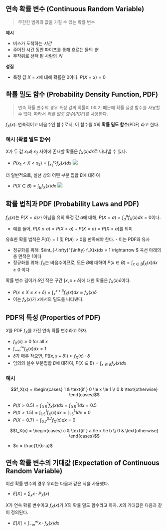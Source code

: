 ## 연속 확률 변수 (Continuous Random Variable)
> 무한한 범위의 값을 가질 수 있는 확률 변수

**예시**
- 버스가 도착하는 *시간*
- 주어진 시간 동안 파이프를 통해 흐르는 물의 *양*
- 무작위로 선택 된 사람의 *키*

**성질**
- 특정 값 $X = x$에 대해 확률은 0이다. $P(X = x) = 0$

## 확률 밀도 함수 (Probability Density Function, PDF)
> 연속 확률 변수의 경우 특정 값의 확률이 0이기 떄문에 확률 질량 함수를 사용할 수 없다. 
따라서 *확률 밀도 함수*(*PDF*)를 사용한다.

$f_X(x)$: 연속적이고 비음수인 함수로서, 이 함수를 $X$의 **확률 밀도 함수**(PDF) 라고 한다.

### 예시 (확률 밀도 함수)
$X$가 두 값 $x_1$과 $x_2$ 사이에 존재할 확률은 $f_X(x)dx$로 나타낼 수 있다.
- $P(x_1 < X < x_2) = \int_{x_1}^{x_2} f_X(x)dx$
	<Img src="/posts/240620-015420.png" width={300}/>

더 일반적으로, 실선 상의 어떤 부분 집합 $B$에 대하여
- $P(X \in B) = \int_B f_X(x)dx$
	<Img src="/posts/240620-015431.png" width={300}/>

## 확률 법칙과 PDF (Probability Laws and PDF)
$f_X(x)$는 $P(X=a)$가 아님을 유의
특정 값 $a$에 대해, $P(X=a) = \int_a^a f_X(x)dx = 0$이다.
- 예를 들어, $P(X \leq a) = P(X<a) + P(X=a) = P(X<a)$를 의미

유효한 확률 법칙은 $P(\Omega) = 1$ 및 $P(A) > 0$을 만족해야 한다. - 이는 PDF와 유사
- 정규화를 위해: $\int_{-\infty}^{\infty} f_X(x)dx = 1 \rightarrow $ 곡선 아래의 총 면적은 1이다
- 정규화를 위해: $f_X$는 비음수이므로, 모든 $B$에 대하여 $P(x \in B) = \int_{x \in B} f_X(x)dx \geq 0$ 이다

확률 변수 길이가 $\delta$인 작은 구간 $[x, x+\delta]$에 대한 확률은 $f_X(x)\delta$이다.
- $P(x \leq X \leq x+\delta) = \int_{x}^{x+\delta} f_X(x)dx \approx f_X(x)\delta$
- 이는 $f_X(x)$가 $x$에서의 밀도를 나타낸다.

## PDF의 특성 (Properties of PDF)
<Bbox> 

$X$를 PDF $f_X$를 가진 연속 확률 변수라고 하자. 
</Bbox>

- $f_X(x) \geq 0$ for all $x$
- $\int_{-\infty}^{\infty} f_X(x)dx = 1$
- $\delta$가 매우 작으면, $P([x, x+\delta]) \approx f_X(x)\cdot\delta$
- 임의의 실수 부분집합 $B$에 대하여, $P(X \in B) = \int_{x \in B} f_X(x)dx$

### 예시
```math
f_X(x) = \begin{cases}
1 & \text{if } 0 \le x \le 1 \\
0 & \text{otherwise}
\end{cases}
```
- $P(X > 0.5) = \int_{0.5}^{1} f_X(x)dx = \int_{0.5}^{1} 1dx = 0.5$
- $P(X > 1.5) = \int_{1.5}^{1} f_X(x)dx = \int_{1.5}^{1} 1dx = 0$
- $P(X = 0.7) = \int_{0.7}^{0.7} f_X(x)dx = 0$
``` math
f_X(x) = \begin{cases}
c & \text{if } a \le x \le b \\
0 & \text{otherwise}
\end{cases}
```
- $c = \frac{1}{b-a}$

## 연속 확률 변수의 기대값 (Expectation of Continuous Random Variable)

이산 확률 변수의 경우 우리는 다음과 같은 식을 사용했다.
- $E[X] = \sum_{x} x \cdot P_X(x)$

$X$가 연속 확률 변수이고 $f_X(x)$가 $X$의 확률 밀도 함수라고 하자. $X$의 기대값은 다음과 같이 정의된다.

- $E[X] = \int_{-\infty}^{\infty} x \cdot f_X(x)dx$
